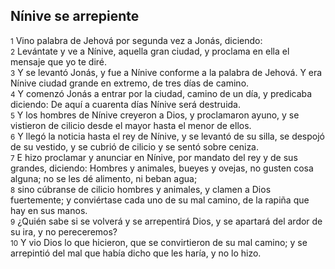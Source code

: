 == Nínive se arrepiente ==

{{anchor|1}} <small>1</small> Vino palabra de Jehová por segunda vez a Jonás, diciendo:<br>
{{anchor|2}} <small>2</small> Levántate y ve a Nínive, aquella gran ciudad, y proclama en ella el mensaje que yo te diré.<br>
{{anchor|3}} <small>3</small> Y se levantó Jonás, y fue a Nínive conforme a la palabra de Jehová. Y era Nínive ciudad grande en extremo, de tres días de camino.<br>
{{anchor|4}} <small>4</small> Y comenzó Jonás a entrar por la ciudad, camino de un día, y predicaba diciendo: De aquí a cuarenta días Nínive será destruida.<br>
{{anchor|5}} <small>5</small> Y los hombres de Nínive creyeron a Dios, y proclamaron ayuno, y se vistieron de cilicio desde el mayor hasta el menor de ellos.<br>
{{anchor|6}} <small>6</small> Y llegó la noticia hasta el rey de Nínive, y se levantó de su silla, se despojó de su vestido, y se cubrió de cilicio y se sentó sobre ceniza.<br>
{{anchor|7}} <small>7</small> E hizo proclamar y anunciar en Nínive, por mandato del rey y de sus grandes, diciendo: Hombres y animales, bueyes y ovejas, no gusten cosa alguna; no se les dé alimento, ni beban agua;<br>
{{anchor|8}} <small>8</small> sino cúbranse de cilicio hombres y animales, y clamen a Dios fuertemente; y conviértase cada uno de su mal camino, de la rapiña que hay en sus manos.<br>
{{anchor|9}} <small>9</small> ¿Quién sabe si se volverá y se arrepentirá Dios, y se apartará del ardor de su ira, y no pereceremos?<br>
{{anchor|10}} <small>10</small> Y vio Dios lo que hicieron, que se convirtieron de su mal camino; y se arrepintió del mal que había dicho que les haría, y no lo hizo.<br>

